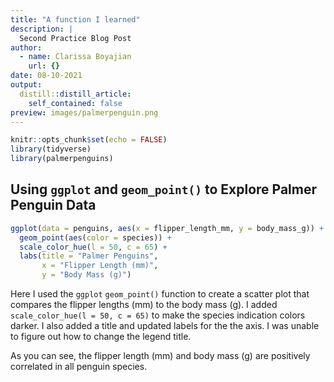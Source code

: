 ```yaml
---
title: "A function I learned"
description: |
  Second Practice Blog Post
author:
  - name: Clarissa Boyajian
    url: {}
date: 08-10-2021
output:
  distill::distill_article:
    self_contained: false
preview: images/palmerpenguin.png
---
```



```r
knitr::opts_chunk$set(echo = FALSE)
library(tidyverse)
library(palmerpenguins)
```

## Using `ggplot` and `geom_point()` to Explore Palmer Penguin Data

```r
ggplot(data = penguins, aes(x = flipper_length_mm, y = body_mass_g)) +
  geom_point(aes(color = species)) +
  scale_color_hue(l = 50, c = 65) +
  labs(title = "Palmer Penguins", 
       x = "Flipper Length (mm)", 
       y = "Body Mass (g)")
```

Here I used the `ggplot` `geom_point()` function to create a scatter plot that compares the flipper lengths (mm) to the body mass (g). I added `scale_color_hue(l = 50, c = 65)` to make the species indication colors darker. I also added a title and updated labels for the the axis. I was unable to figure out how to change the legend title.

As you can see, the flipper length (mm) and body mass (g) are positively correlated in all penguin species.


